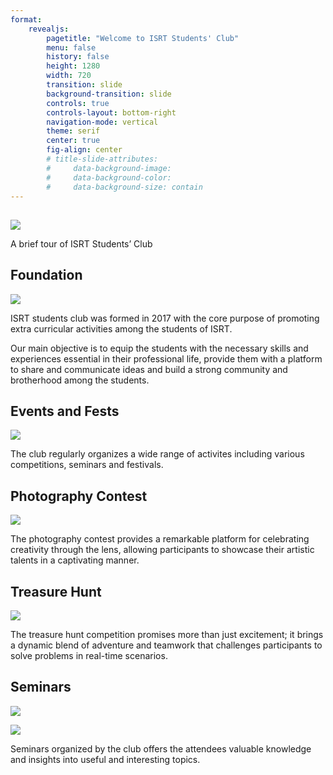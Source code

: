 ```yaml
---
format: 
    revealjs:
        pagetitle: "Welcome to ISRT Students' Club"
        menu: false
        history: false
        height: 1280
        width: 720
        transition: slide
        background-transition: slide
        controls: true
        controls-layout: bottom-right
        navigation-mode: vertical
        theme: serif
        center: true
        fig-align: center
        # title-slide-attributes:
        #     data-background-image: 
        #     data-background-color: 
        #     data-background-size: contain
---
```


##

![](images/logo_trans.png)

::: {.r-fit-text}
A brief tour of ISRT Students' Club
:::

## Foundation

![](images/Brotherhood_2.jpg)

ISRT students club was formed in 2017 with the core purpose of promoting extra curricular activities among the students of ISRT.

Our main objective is to equip the students with the necessary skills and experiences essential in their professional life, provide them with a platform to share and communicate ideas and build a strong community and brotherhood among the students.


## Events and Fests

![](images/fest-week.jpg)

The club regularly organizes a wide range of activites including various competitions, seminars and festivals.

## Photography Contest

![](images/Photo_exhb_2.jpg)

The photography contest provides a remarkable platform for celebrating creativity through the lens, allowing participants to showcase their artistic talents in a captivating manner.

## Treasure Hunt

![](images/Treasure_hunt.jpg)

The treasure hunt competition promises more than just excitement; it brings a dynamic blend of adventure and teamwork that challenges participants to solve problems in real-time scenarios.

## Seminars

![](images/Seminar_1.jpg)

![](images/Seminar_2.jpg)

Seminars organized by the club offers the attendees valuable knowledge and insights into useful and interesting topics.